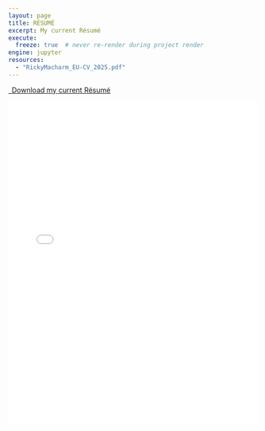 ```yaml
---
layout: page
title: RÉSUMÉ
excerpt: My current Résumé
execute:
  freeze: true  # never re-render during project render
engine: jupyter
resources:
  - "RickyMacharm_EU-CV_2025.pdf"
---
```



<style>
.embed-container {
    position: relative;
    padding-bottom: 129%;
    height: 0;
    overflow: hidden;
    max-width: 100%;
}
.embed-container iframe,
.embed-container object,
.embed-container embed {
    position: absolute;
    top: 0;
    left: 0;
    width: 100%;
    height: 100%;
}
</style>

<p class="text-center">
  <a class="btn btn-primary btn-lg cv-download" href="Ricky_Data_Scientist_2023.pdf" target="_blank">
    <i class="fa-solid fa-file-arrow-down"></i>&ensp;Download my current Résumé
  </a>
</p>

<div class="embed-container">
  <iframe src="Ricky_Data_Scientist_2023.pdf#toolbar=0" style="border: 0.5px;width: 100%;"></iframe>
</div>
